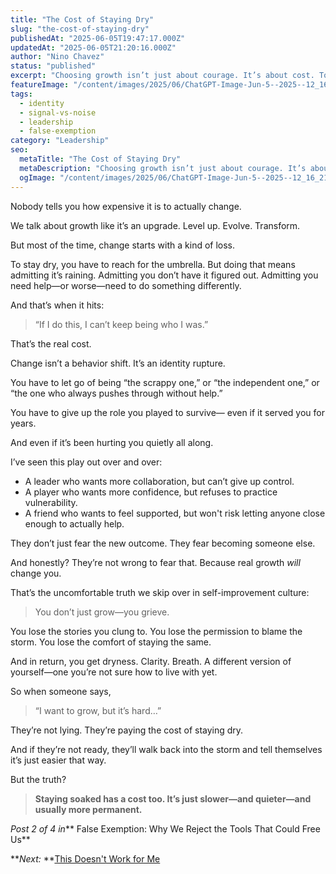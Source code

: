 ```yaml
---
title: "The Cost of Staying Dry"
slug: "the-cost-of-staying-dry"
publishedAt: "2025-06-05T19:47:17.000Z"
updatedAt: "2025-06-05T21:20:16.000Z"
author: "Nino Chavez"
status: "published"
excerpt: "Choosing growth isn’t just about courage. It’s about cost. To change, you have to give something up—comfort, certainty, even identity. And deep down, many of us decide we’d rather stay soaked."
featureImage: "/content/images/2025/06/ChatGPT-Image-Jun-5--2025--12_16_21-AM.png"
tags:
  - identity
  - signal-vs-noise
  - leadership
  - false-exemption
category: "Leadership"
seo:
  metaTitle: "The Cost of Staying Dry"
  metaDescription: "Choosing growth isn’t just about courage. It’s about cost. To change, you have to give something up—comfort, certainty, even identity. And deep down, many of us decide we’d rather stay soaked."
  ogImage: "/content/images/2025/06/ChatGPT-Image-Jun-5--2025--12_16_21-AM.png"
---
```


Nobody tells you how expensive it is to actually change.

We talk about growth like it’s an upgrade.
Level up. Evolve. Transform.

But most of the time, change starts with a kind of loss.

To stay dry, you have to reach for the umbrella.
But doing that means admitting it’s raining.
Admitting you don’t have it figured out.
Admitting you need help—or worse—need to do something differently.

And that’s when it hits:

> “If I do this, I can’t keep being who I was.”

That’s the real cost.

Change isn’t a behavior shift.
It’s an identity rupture.

You have to let go of being “the scrappy one,” or “the independent one,” or “the one who always pushes through without help.”

You have to give up the role you played to survive—
even if it served you for years.

And even if it’s been hurting you quietly all along.

I’ve seen this play out over and over:

- A leader who wants more collaboration, but can’t give up control.
- A player who wants more confidence, but refuses to practice vulnerability.
- A friend who wants to feel supported, but won't risk letting anyone close enough to actually help.

They don’t just fear the new outcome.
They fear becoming someone else.

And honestly? They’re not wrong to fear that.
Because real growth *will* change you.

That’s the uncomfortable truth we skip over in self-improvement culture:

> You don’t just grow—you grieve.

You lose the stories you clung to.
You lose the permission to blame the storm.
You lose the comfort of staying the same.

And in return, you get dryness. Clarity. Breath. A different version of yourself—one you’re not sure how to live with yet.

So when someone says,

> “I want to grow, but it’s hard…”

They’re not lying.
They’re paying the cost of staying dry.

And if they’re not ready, they’ll walk back into the storm and tell themselves it’s just easier that way.

But the truth?

> **Staying soaked has a cost too. It’s just slower—and quieter—and usually more permanent.**

*Post 2 of 4 in*** False Exemption: Why We Reject the Tools That Could Free Us**

***Next:* **[This Doesn't Work for Me](/this-doesnt-work-for-me/)
